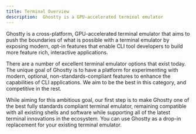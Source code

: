 ```yaml
---
title: Terminal Overview
description:  Ghostty is a GPU-accelerated terminal emulator
---
```


Ghostty is a cross-platform, GPU-accelerated terminal emulator that aims to push the boundaries of what is possible with a terminal emulator by exposing modern, opt-in features that enable CLI tool developers to build more feature rich, interactive applications.

There are a number of excellent terminal emulator options that exist today. The unique goal of Ghostty is to have a platform for experimenting with modern, optional, non-standards-compliant features to enhance the capabilities of CLI applications. We aim to be the best in this category, and competitive in the rest.

While aiming for this ambitious goal, our first step is to make Ghostty one of the best fully standards compliant terminal emulator, remaining compatible with all existing shells and software while supporting all of the latest terminal innovations in the ecosystem. You can use Ghostty as a drop-in replacement for your existing terminal emulator.
